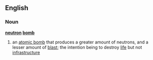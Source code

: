 ==English==
===Noun===
{{wikipedia}}
'''[[neutron]] [[bomb]]'''
# an [[atomic bomb]] that produces a greater amount of neutrons, and a lesser amount of [[blast]]; the intention being to destroy [[life]] but not [[infrastructure]]